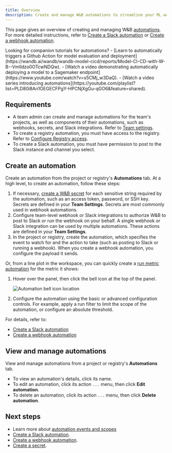 ```yaml
---
title: Overview
description: Create and manage W&B automations to streamline your ML workflows
---
```


<Info>
<EnterpriseCloudOnly/>
</Info>

This page gives an overview of creating and managing W&B [automations](/models/automations/). For more detailed instructions, refer to [Create a Slack automation](/models/automations/create-automations/slack/) or [Create a webhook automation](/models/automations/create-automations/webhook/).

<Note>
Looking for companion tutorials for automations? 
- [Learn to automatically triggers a Github Action for model evaluation and deployment](https://wandb.ai/wandb/wandb-model-cicd/reports/Model-CI-CD-with-W-B--Vmlldzo0OTcwNDQw).
- [Watch a video demonstrating automatically deploying a model to a Sagemaker endpoint](https://www.youtube.com/watch?v=s5CMj_w3DaQ).
- [Watch a video series introducing automations](https://youtube.com/playlist?list=PLD80i8An1OEGECFPgY-HPCNjXgGu-qGO6&feature=shared).
</Note>

## Requirements
- A team admin can create and manage automations for the team's projects, as well as components of their automations, such as webhooks, secrets, and Slack integrations. Refer to [Team settings](/platform/app/settings-page/teams/).
- To create a registry automation, you must have access to the registry. Refer to [Configure Registry access](/models/registry/configure_registry/#registry-roles).
- To create a Slack automation, you must have permission to post to the Slack instance and channel you select.

## Create an automation
Create an automation from the project or registry's **Automations** tab. At a high level, to create an automation, follow these steps:

1. If necessary, [create a W&B secret](/platform/secrets/) for each sensitive string required by the automation, such as an access token, password, or SSH key. Secrets are defined in your **Team Settings**. Secrets are most commonly used in webhook automations.
1. Configure team-level webhook or Slack integrations to authorize W&B to post to Slack or run the webhook on your behalf. A single webhook or Slack integration can be used by multiple automations. These actions are defined in your **Team Settings**. 
1. In the project or registry, create the automation, which specifies the event to watch for and the action to take (such as posting to Slack or running a webhook). When you create a webhook automation, you configure the payload it sends.

Or, from a line plot in the workspace, you can quickly create a [run metric automation](/models/automations/automation-events/#run-events) for the metric it shows:

1. Hover over the panel, then click the bell icon at the top of the panel.

    <Frame>
    <img src="/images/automations/run_metric_automation_from_panel.png" alt="Automation bell icon location"  />
    </Frame>
1. Configure the automation using the basic or advanced configuration controls. For example, apply a run filter to limit the scope of the automation, or configure an absolute threshold.

For details, refer to:

- [Create a Slack automation](/models/automations/create-automations/slack/)
- [Create a webhook automation](/models/automations/create-automations/webhook/)

## View and manage automations
View and manage automations from a project or registry's **Automations** tab.

- To view an automation's details, click its name.
- To edit an automation, click its action `...` menu, then click **Edit automation**.
- To delete an automation, click its action `...` menu, then click **Delete automation**.

## Next steps
- Learn more about [automation events and scopes](/models/automations/automation-events/)
- [Create a Slack automation](/models/automations/create-automations/slack/).
- [Create a webhook automation](/models/automations/create-automations/webhook/).
- [Create a secret](/platform/secrets/).
